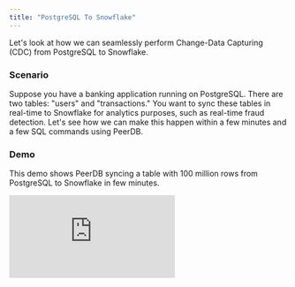 ```yaml
---
title: "PostgreSQL To Snowflake"
---
```


Let's look at how we can seamlessly perform Change-Data Capturing (CDC) from PostgreSQL to Snowflake.

### Scenario

Suppose you have a banking application running on PostgreSQL. There are two tables: "users" and "transactions." You want to sync these tables in real-time to Snowflake for analytics purposes, such as real-time fraud detection. Let's see how we can make this happen within a few minutes and a few SQL commands using PeerDB.

### Demo

This demo shows PeerDB syncing a table with 100 million rows from PostgreSQL to Snowflake in few minutes.

<div style={{ position: "relative", paddingBottom: "56.25%", height: 0 }}>
  <iframe
    src="https://www.loom.com/embed/a872562608864995b9016e67c3221693?sid=6d342a2c-2f44-49f6-8765-1db03c133f7e"
    frameBorder={0}
    webkitallowfullscreen=""
    mozallowfullscreen=""
    allowFullScreen=""
    style={{
      position: "absolute",
      top: 0,
      left: 0,
      width: "100%",
      height: "100%"
    }}
  />
</div>

### Prerequisites

1. Enable logical decoding in Postgres. Ensure that the following settings/GUCs are properly configured:
    1. wal_level: logical
    2. max_wal_senders: >1
    3. max_replication_slots: 4
2. Enable replication access for a PostgreSQL user - ALTER USER pg_user REPLICATION;
3. Ensure that both tables have primary keys. Composite primaries are also fine.
4. If you are using PostgreSQL on the cloud, below links capture how to enable logical replication for each cloud:
    1. [AWS RDS and Aurora PostgreSQL](https://docs.aws.amazon.com/AmazonRDS/latest/AuroraUserGuide/AuroraPostgreSQL.Replication.Logical.html#AuroraPostgreSQL.Replication.Logical.Configure)
    2. [Azure Database for PostgreSQL - Flexible Server](https://learn.microsoft.com/azure/postgresql/flexible-server/concepts-logical#pre-requisites-for-logical-replication-and-logical-decoding)
    3. [GCP Cloud SQL PostgreSQL](https://cloud.google.com/sql/docs/postgres/replication/configure-logical-replication#configure-your-postgresql-instance)

### Step 1: Add Postgres and Snowflake Peers

Run the following commands to let PeerDB know about the existing Postgres and Snowflake Peers.

```sql
-- Connect to PeerDB
psql "port=9900 host=localhost password=peerdb"

-- Add Postgres and Snowflake peers
CREATE PEER postgres_peer FROM postgres (...);
CREATE PEER snowflake_peer FROM snowflake (...);
```

Make sure to replace **`(…)`** with the appropriate connection details for both the PostgreSQL and Snowflake instances. More details on adding PEERs are available [here](/sql/commands/create-peer).

### **Step 2: Real-Time CDC from PostgreSQL to Snowflake**

With the peers set up, you can create a mirror that facilitates real-time CDC from PostgreSQL to Snowflake. 

```sql
-- Real-time CDC from PostgreSQL to Snowflake
CREATE MIRROR real_time_cdc
FROM postgres_peer TO snowflake_peer
WITH TABLE MAPPING (public.transactions:public.transactions, public.users:public.users) -- make sure tables are schema qualified
WITH (
  do_initial_copy = true,
  snapshot_sync_mode='avro',
  snapshot_num_rows_per_partition = 500000,
  snapshot_max_parallel_workers = 4,
  snapshot_num_tables_in_parallel = 4,
  snapshot_staging_path = ''
);
```
Since no CDC sync mode has been specified above, CDC will be performed in `sql` mode.

To perform CDC via `AVRO mode`, you must set the following:
```
  cdc_sync_mode = 'avro'
  cdc_staging_path = '<stage>'
```
You must set the staging path to be an existing S3 bucket URL, or an empty string for PeerDB to stage the AVRO files internally.

If you observe, **TABLE MAPPING** represents the table name mapping between the two Postgres peers. The final `WITH` clause captures if you wanted to include initial snapshot as a part of the MIRROR. If you don't include that `WITH`, PeerDB assumes that you don't want to perform an initial snapshot. If just reads the slot and replays the changes to the target.
1. Data type mapping between [Postgres and Snowflake can be found here](https://github.com/PeerDB-io/peerdb/pull/104).
2. If you want additional types to be supported or want to alter the existing data type mapping, please reach out to us. We can aim to support that within a few days. Also, PeerDB is [fully open source](https://github.com/PeerDB-io/peerdb), so feel free to submit a PR.

> **PeerDB also supports replicating TOAST columns very efficiently**. Unlike most CDC tools, you don't need to set up REPLICA IDENTITY FULL for replicating TOAST columns. This [PR](https://github.com/PeerDB-io/peerdb/pull/111) captures the infrastructural optimizations that PeerDB takes to support TOAST columns.
> 

### **Step 3: Validate the Mirror**

Through the same PeerDB's Postgres-compatible SQL interface, you can quickly validate the MIRROR (real-time CDC).

```sql
-- Validate the mirror
SELECT COUNT(*) FROM snowflake_peer.transactions;
SELECT COUNT(*) FROM postgres_peer.transactions;
```

### Step 4: Monitor the MIRROR

You can connect to [`localhost:8085`](http://`localhost:8085`) to get full visibility into the different jobs and steps that PeerDB is taking under the covers to manage the MIRROR.

![Managing Mirror](../../images/managing_mirror.png)